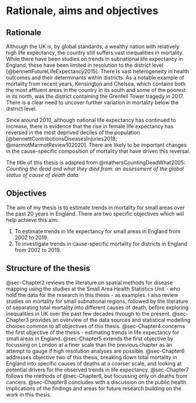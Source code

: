 # Rationale, aims and objectives {#sec-Chapter1}

## Rationale

Although the UK is, by global standards, a wealthy nation with relatively high life expectancy, the country still suffers vast inequalities in mortality.
While there have been studies on trends in subnational life expectancy in England, these have been limited in resolution to the district level [@bennettFutureLifeExpectancy2015].
There is vast heterogeneity in health outcomes and their determinants within districts.
As a notable example of mortality from recent years, Kensington and Chelsea, which contains both the most affluent areas in the country in its south and some of the poorest in its north, was the district containing the Grenfell Tower tragedy in 2017.
There is a clear need to uncover further variation in mortality below the district level.

Since around 2010, although national life expectancy has continued to increase, there is evidence that the rise in female life expectancy has reversed in the most deprived deciles of the population [@bennettContributionsDiseasesInjuries2018; @marmotMarmotReview102020].
There are likely to be important changes in the cause-specific composition of mortality that have driven this reversal.

The title of this thesis is adapted from @mathersCountingDeadWhat2005: _Counting the dead and what they died from: an assessment of the global status of cause of death data_.

## Objectives

The aim of my thesis is to estimate trends in mortality for small areas over the past 20 years in England.
There are two specific objectives which will help achieve this aim:

1. To estimate trends in life expectancy for small areas in England from 2002 to 2019.
1. To investigate trends in cause-specific mortality for districts in England from 2002 to 2019.

## Structure of the thesis

@sec-Chapter2 reviews the literature on spatial methods for disease mapping using the studies at the Small Area Health Statistics Unit - who hold the data for the research in this thesis - as examples.
I also review studies on mortality for small subnational regions, followed by the literature of separating total mortality into different causes of death, before exploring inequalities in UK over the past few decades through to the present.
@sec-Chapter3 provides an overview of the data sources and statistical modelling choices common to all objectives of this thesis.
@sec-Chapter4 concerns the first objective of the thesis - estimating trends in life expectancy for small areas in England.
@sec-Chapter5 extends the first objective by focussing on London at a finer scale than the previous chapter as an attempt to gauge if high resolution analyses are possible.
@sec-Chapter6 addresses objective two of this thesis, breaking down total mortality in England into specific causes of deaths at a coarser scale, and looking at potential drivers for the observed trends in life expectancy.
@sec-Chapter7 follows the methods of @sec-Chapter6, but focussing only on deaths from cancers.
@sec-Chapter8 concludes with a discussion on the public health implications of the findings and areas for future research building on the work in this thesis.
